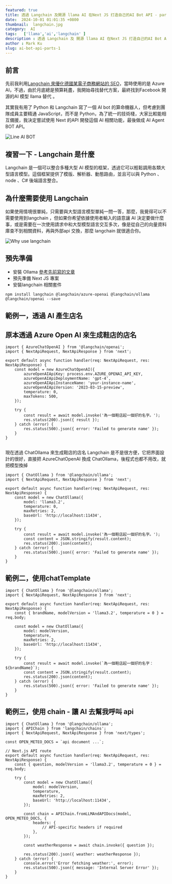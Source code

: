 ```yaml
---
featured: true
title: 透過 Langchain 及開源 llama AI 在Next JS 打造自己的AI Bot API - part's 1
date:  2024-10-01 01:01:35 +0800
thumbnail:  langchain.jpg
category:  AI  
tags:   ['llama','ai','langchain' ]
description : 透過 Langchain 及 開源 llama AI 在Next JS 打造自己的AI Bot API - part's 1
author : Mark Ku
slug: ai-bot-api-parts-1
---
```

## 前言 
先前我利用[Langchain 來優化德國某電子商務網站的 SEO](https://blog.markkulab.net/generate-seo-metadata-by-azure-ai/)，當時使用的是 Azure AI，不過，由於月底總是預算耗盡，我開始尋找替代方案，最終找到Facebook 開源的AI 模型 llama 替代 。

其實我有用了 Python 和 Langchain 寫了一個 AI bot 的算命機器人，但考慮到團隊成員主要精通 JavaScript，而不是 Python，為了統一的技術棧，大家比較能相互備援，我決定嘗試使用 Next 的API 開發這個 AI 相關功能，最後做成 AI Agent BOT API。

![Line AI BOT](line-ai-bot.png)

## 複習一下 - Langchain 是什麼
Langchain 是一個可以整合多種大型 AI 模型的框架，透過它可以輕鬆調用各類大型語言模型。這個框架提供了模版、解析器、動態路由，並且可以與 Python 、node 、C# 後端語言整合。

## 為什麼需要使用 Langchain
如果使用情境很單純，只需要與大型語言模型單純一問一答，那麼，我覺得可以不需要使用到langchain ，但如果你希望依據使用者輸入的語意讓 AI 決定要做什麼事，或是需要在一次使用請求中和大型模型語言交互多次，像是從自己的向量資料庫查不到相關資料，再與外部api 交換，那麼 langchain 就很適合你。

![Why use langchain](why-use-langchain.png)

## 預先準備
* 安裝 Ollama [參考先前寫的文章](https://blog.markkulab.net/build-your-ollama-ai-with-hardware-acceleration/)
* 預先準備 Next JS 專案
* 安裝langchain 相關套件

```
npm install langchain @langchain/azure-openai @langchain/ollama @langchain/openai --save
```
## 範例一，透過 AI 產生店名
## 原本透過 Azure Open AI 來生成鞋店的店名

```
import { AzureChatOpenAI } from '@langchain/openai';
import { NextApiRequest, NextApiResponse } from 'next';

export default async function handler(req: NextApiRequest, res: NextApiResponse) {
    const model = new AzureChatOpenAI({
        azureOpenAIApiKey: process.env.AZURE_OPENAI_API_KEY,
        azureOpenAIApiDeploymentName: 'gpt-4',
        azureOpenAIApiInstanceName: 'your-instance-name',
        azureOpenAIApiVersion: '2023-03-15-preview',
        temperature: 0,
        maxTokens: 500,
    });

    try {
        const result = await model.invoke('為一個鞋店起一個好的名字。');
        res.status(200).json({ result });
    } catch (error) {
        res.status(500).json({ error: 'Failed to generate name' });
    }
}


```
現在透過 ChatOllama 來生成鞋店的店名
Langchain 是不是很方便，它把界面設計的很好，直接把 AzureChatOpenAI 換成 ChatOllama，後程式也都不用改，就把模型換掉
```
import { ChatOllama } from '@langchain/ollama';
import { NextApiRequest, NextApiResponse } from 'next';

export default async function handler(req: NextApiRequest, res: NextApiResponse) {
    const model = new ChatOllama({
        model: 'llama3.2',
        temperature: 0,
        maxRetries: 2,
        baseUrl: 'http://localhost:11434',
    });

    try {
        const result = await model.invoke('為一個鞋店起一個好的名字。');
        const content = JSON.stringify(result.content);
        res.status(200).json(content);
    } catch (error) {
        res.status(500).json({ error: 'Failed to generate name' });
    }
}

```
## 範例二，使用chatTemplate 

```
import { ChatOllama } from '@langchain/ollama';
import { NextApiRequest, NextApiResponse } from 'next';

export default async function handler(req: NextApiRequest, res: NextApiResponse) {
    const { brandName, modelVersion = 'llama3.2', temperature = 0 } = req.body;

    const model = new ChatOllama({
        model: modelVersion,
        temperature,
        maxRetries: 2,
        baseUrl: 'http://localhost:11434',
    });

    try {
        const result = await model.invoke(`為一個鞋店起一個好的名字：${brandName}`);
        const content = JSON.stringify(result.content);
        res.status(200).json(content);
    } catch (error) {
        res.status(500).json({ error: 'Failed to generate name' });
    }
}
```
## 範例三，使用 chain - 讓 AI 去幫我呼叫 api 

```
import { ChatOllama } from '@langchain/ollama';
import { APIChain } from 'langchain/chains';
import { NextApiRequest, NextApiResponse } from 'next/types';

const OPEN_METEO_DOCS = `api document ...`;

// Next.js API route
export default async function handler(req: NextApiRequest, res: NextApiResponse) {
    const { question, modelVersion = 'llama3.2', temperature = 0 } = req.body;

    try {
        const model = new ChatOllama({
            model: modelVersion,
            temperature,
            maxRetries: 2,
            baseUrl: 'http://localhost:11434',
        });

        const chain = APIChain.fromLLMAndAPIDocs(model, OPEN_METEO_DOCS, {
            headers: {
                // API-specific headers if required
            },
        });

        const weatherResponse = await chain.invoke({ question });

        res.status(200).json({ weather: weatherResponse });
    } catch (error) {
        console.error('Error fetching weather:', error);
        res.status(500).json({ message: 'Internal Server Error' });
    }
}

```